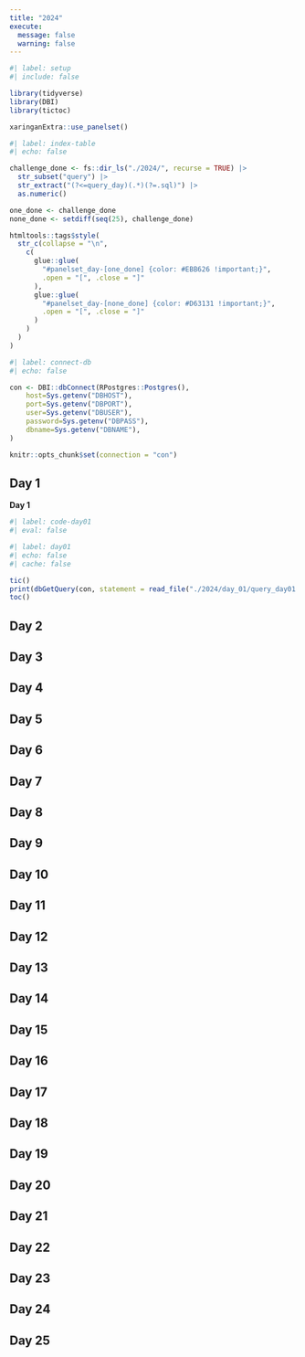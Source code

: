 ```yaml
---
title: "2024"
execute:
  message: false
  warning: false
---
```


```r
#| label: setup
#| include: false

library(tidyverse)
library(DBI)
library(tictoc)

xaringanExtra::use_panelset()
```

```r
#| label: index-table
#| echo: false

challenge_done <- fs::dir_ls("./2024/", recurse = TRUE) |>
  str_subset("query") |>
  str_extract("(?<=query_day)(.*)(?=.sql)") |>
  as.numeric()

one_done <- challenge_done
none_done <- setdiff(seq(25), challenge_done)

htmltools::tags$style(
  str_c(collapse = "\n",
    c(
      glue::glue(
        "#panelset_day-[one_done] {color: #EBB626 !important;}",
        .open = "[", .close = "]"
      ),
      glue::glue(
        "#panelset_day-[none_done] {color: #D63131 !important;}",
        .open = "[", .close = "]"
      )
    )
  )
)
```

```r
#| label: connect-db
#| echo: false

con <- DBI::dbConnect(RPostgres::Postgres(),
    host=Sys.getenv("DBHOST"),
    port=Sys.getenv("DBPORT"),
    user=Sys.getenv("DBUSER"),
    password=Sys.getenv("DBPASS"),
    dbname=Sys.getenv("DBNAME"),
)

knitr::opts_chunk$set(connection = "con")
```

:::: {.panelset}

::: {.panel}

## Day 1 {.panel-name}


**Day 1**

```r
#| label: code-day01
#| eval: false
```

```r
#| label: day01
#| echo: false
#| cache: false

tic()
print(dbGetQuery(con, statement = read_file("./2024/day_01/query_day01.sql")))
toc()
```

:::

::: {.panel}

# Day 2 {.panel-name}

:::

::: {.panel}

# Day 3 {.panel-name}

:::

::: {.panel}

# Day 4 {.panel-name}

:::

::: {.panel}

# Day 5 {.panel-name}

:::

::: {.panel}

# Day 6 {.panel-name}

:::

::: {.panel}

# Day 7 {.panel-name}

:::

::: {.panel}

# Day 8 {.panel-name}

:::

::: {.panel}

# Day 9 {.panel-name}

:::

::: {.panel}

# Day 10 {.panel-name}

:::

::: {.panel}

# Day 11 {.panel-name}

:::

::: {.panel}

# Day 12 {.panel-name}

:::

::: {.panel}

# Day 13 {.panel-name}

:::

::: {.panel}

# Day 14 {.panel-name}

:::

::: {.panel}

# Day 15 {.panel-name}

:::

::: {.panel}

# Day 16 {.panel-name}

:::

::: {.panel}

# Day 17 {.panel-name}

:::

::: {.panel}

# Day 18 {.panel-name}

:::

::: {.panel}

# Day 19 {.panel-name}

:::

::: {.panel}

# Day 20 {.panel-name}

:::

::: {.panel}

# Day 21 {.panel-name}

:::

::: {.panel}

# Day 22 {.panel-name}

:::

::: {.panel}

# Day 23 {.panel-name}

:::

::: {.panel}

# Day 24 {.panel-name}

:::

::: {.panel}

# Day 25 {.panel-name}

:::

::::
